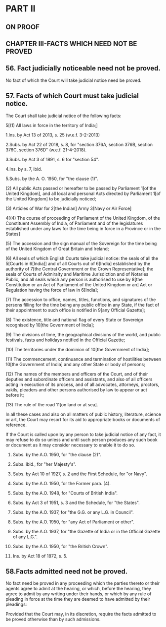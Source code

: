 # PART II

## ON PROOF

## CHAPTER III-FACTS WHICH NEED NOT BE PROVED

## 56. Fact judicially noticeable need not be proved.

No fact of which the Court will take judicial notice need be proved.

## 57. Facts of which Court must take judicial notice.

The Court shall take judicial notice of the following facts: 

5[(1) All laws in force in the territory of India;]

1.Ins. by Act 13 of 2013, s. 25 (w.e.f. 3-2-2013)

2.Subs. by Act 22 of 2018, s. 8, for "section 376A, section 376B, section 376C, section 376D" (w.e.f. 21-4-2018).

3.Subs. by Act 3 of 1891, s. 6 for "section 54".

4.Ins. by s. 7, ibid.

5.Subs. by the A. O. 1950, for "the clause (1)". 


(2) All public Acts passed or hereafter to be passed by Parliament 1[of the United Kingdom], and all local and personal Acts directed by Parliament 1[of the United Kingdom] to be judicially noticed;
    
(3) Articles of War for 2[the Indian] Army 3[Navy or Air Force]

4[(4) The course of proceeding of Parliament of the United Kingdom, of the Constituent Assembly of India, of Parliament and of the legislatures established under any laws for the time being in force in a Province or in the States]

(5) The accession and the sign manual of the Sovereign for the time being of the United Kingdom of Great Britain and Ireland;
    
(6) All seals of which English Courts take judicial notice: the seals of all the 5[Courts in 6[India]] and of all Courts out of 6[India] established by the authority of 7[the Central Government or the Crown Representative]; the seals of Courts of Admiralty and Maritime Jurisdiction and of Notaries Public, and all seals which any person is authorised to use by 8[the Constitution or an Act of Parliament of the United Kingdom or an] Act or Regulation having the force of law in 6[India];

(7) The accession to office, names, titles, functions, and signatures of the persons filling for the time being any public office in any State, if the fact of their appointment to such office is notified in 9[any Official Gazette];

(8) The existence, title and national flag of every State or Sovereign recognised by 10[the Government of India];
    
(9) The divisions of time, the geographical divisions of the world, and public festivals, fasts and holidays notified in the Official Gazette;

(10) The territories under the dominion of 10[the Government of India];

(11) The commencement, continuance and termination of hostilities between 10[the Government of India] and any other State or body of persons;

(12) The names of the members and officers of the Court, and of their deputies and subordinate officers and assistants, and also of all officers acting in execution of its process, and of all advocates, attorneys, proctors, vakils, pleaders and other persons authorised by law to appear or act before it;

(13) The rule of the road 11[on land or at sea].

In all these cases and also on all matters of public history, literature, science or art, the Court may resort for its aid to appropriate books or documents of reference.

If the Court is called upon by any person to take judicial notice of any fact, it may refuse to do so unless and until such person produces any such book or document as it may consider necessary to enable it to do so.


1.  Subs. by the A.O. 1950, for "the clause (2)".

2.  Subs. ibid., for "her Majesty's".

3.  Subs. by Act 10 of 1927, s. 2 and the First Schedule, for "or Navy".

4.  Subs. by the A.O. 1950, for the Former para. (4).

5.  Subs. by the A.O. 1948, for "Courts of British India".

6.  Subs. by Act 3 of 1951, s. 3 and the Schedule, for "the States".

7.  Subs. by the A.O. 1937, for "the G.G. or any L.G. in Council".

8.  Subs. by the A.O. 1950, for "any Act of Parliament or other".

9.  Subs. by the A.O. 1937, for "the Gazette of India or in the Official Gazette of any L.G.".

10. Subs. by the A.O. 1950, for "the British Crown".

11. Ins. by Act 18 of 1872, s. 5. 

## 58.Facts admitted need not be proved.

No fact need be proved in any proceeding which the parties thereto or their agents agree to admit at the hearing, or which, before the hearing, they agree to admit by any writing under their hands, or which by any rule of pleading in force at the time they are deemed to have admitted by their pleadings:
    
Provided that the Court may, in its discretion, require the facts admitted to be proved otherwise than by such admissions.